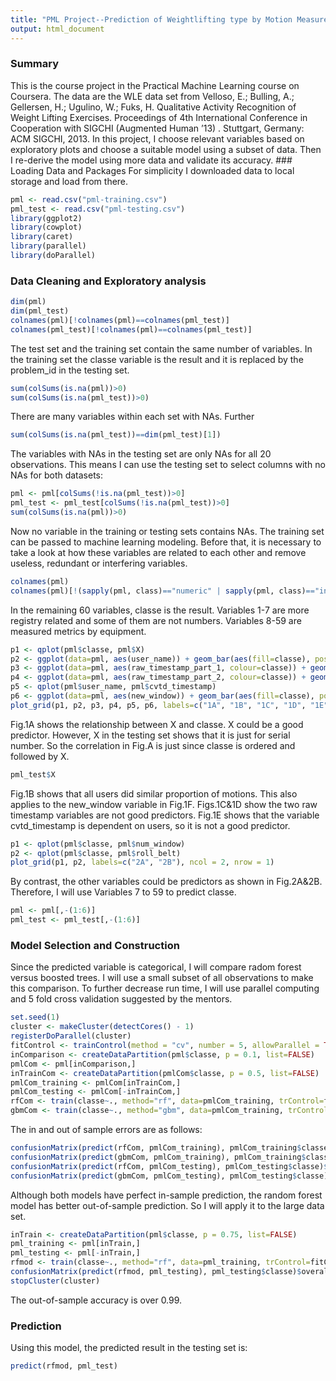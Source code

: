 ---
title: "PML Project--Prediction of Weightlifting type by Motion Measurement"
output: html_document
---
### Summary
This is the course project in the Practical Machine Learning course on Coursera. The data are the WLE data set from Velloso, E.; Bulling, A.; Gellersen, H.; Ugulino, W.; Fuks, H. Qualitative Activity Recognition of Weight Lifting Exercises. Proceedings of 4th International Conference in Cooperation with SIGCHI (Augmented Human '13) . Stuttgart, Germany: ACM SIGCHI, 2013. In this project, I choose relevant variables based on exploratory plots and choose a suitable model using a subset of data. Then I re-derive the model using more data and validate its accuracy.
### Loading Data and Packages
For simplicity I downloaded data to local storage and load from there.
```{r, warning=FALSE, message=FALSE}
pml <- read.csv("pml-training.csv")
pml_test <- read.csv("pml-testing.csv")
library(ggplot2)
library(cowplot)
library(caret)
library(parallel)
library(doParallel)
```
### Data Cleaning and Exploratory analysis
```{r}
dim(pml)
dim(pml_test)
colnames(pml)[!colnames(pml)==colnames(pml_test)]
colnames(pml_test)[!colnames(pml)==colnames(pml_test)]
```
The test set and the training set contain the same number of variables. In the training set the classe variable is the result and it is replaced by the problem_id in the testing set.
```{r}
sum(colSums(is.na(pml))>0)
sum(colSums(is.na(pml_test))>0)
```
There are many variables within each set with NAs. Further
```{r}
sum(colSums(is.na(pml_test))==dim(pml_test)[1])
```
The variables with NAs in the testing set are only NAs for all 20 observations. This means I can use the testing set to select columns with no NAs for both datasets:
```{r}
pml <- pml[colSums(!is.na(pml_test))>0]
pml_test <- pml_test[colSums(!is.na(pml_test))>0]
sum(colSums(is.na(pml))>0)
```
Now no variable in the training or testing sets contains NAs. The training set can be passed to machine learning modeling. Before that, it is necessary to take a look at how these variables are related to each other and remove useless, redundant or interfering variables.
```{r}
colnames(pml)
colnames(pml)[!(sapply(pml, class)=="numeric" | sapply(pml, class)=="integer")]
```
In the remaining 60 variables, classe is the result. Variables 1-7 are more registry related and some of them are not numbers. Variables 8-59 are measured metrics by equipment.
```{r}
p1 <- qplot(pml$classe, pml$X)
p2 <- ggplot(data=pml, aes(user_name)) + geom_bar(aes(fill=classe), position = "fill")
p3 <- ggplot(data=pml, aes(raw_timestamp_part_1, colour=classe)) + geom_density()
p4 <- ggplot(data=pml, aes(raw_timestamp_part_2, colour=classe)) + geom_density()
p5 <- qplot(pml$user_name, pml$cvtd_timestamp)
p6 <- ggplot(data=pml, aes(new_window)) + geom_bar(aes(fill=classe), position = "fill")
plot_grid(p1, p2, p3, p4, p5, p6, labels=c("1A", "1B", "1C", "1D", "1E", "1F"), ncol = 2, nrow = 3)
```

Fig.1A shows the relationship between X and classe. X could be a good predictor. However, X in the testing set shows that it is just for serial number. So the correlation in Fig.A is just since classe is ordered and followed by X.
```{r}
pml_test$X
```
Fig.1B shows that all users did similar proportion of motions. This also applies to the new\_window variable in Fig.1F. Figs.1C&1D show the two raw timestamp variables are not good predictors. Fig.1E shows that the variable cvtd\_timestamp is dependent on users, so it is not a good predictor.
```{r}
p1 <- qplot(pml$classe, pml$num_window)
p2 <- qplot(pml$classe, pml$roll_belt)
plot_grid(p1, p2, labels=c("2A", "2B"), ncol = 2, nrow = 1)
```

By contrast, the other variables could be predictors as shown in Fig.2A&2B. Therefore, I will use Variables 7 to 59 to predict classe.
```{r}
pml <- pml[,-(1:6)]
pml_test <- pml_test[,-(1:6)]
```
### Model Selection and Construction
Since the predicted variable is categorical, I will compare radom forest versus boosted trees. I will use a small subset of all observations to make this comparison. To further decrease run time, I will use parallel computing and 5 fold cross validation suggested by the mentors.
```{r, message=FALSE, warning=FALSE}
set.seed(1)
cluster <- makeCluster(detectCores() - 1)
registerDoParallel(cluster)
fitControl <- trainControl(method = "cv", number = 5, allowParallel = TRUE)
inComparison <- createDataPartition(pml$classe, p = 0.1, list=FALSE)
pmlCom <- pml[inComparison,]
inTrainCom <- createDataPartition(pmlCom$classe, p = 0.5, list=FALSE)
pmlCom_training <- pmlCom[inTrainCom,]
pmlCom_testing <- pmlCom[-inTrainCom,]
rfCom <- train(classe~., method="rf", data=pmlCom_training, trControl=fitControl)
gbmCom <- train(classe~., method="gbm", data=pmlCom_training, trControl=fitControl, verbose=FALSE)
```
The in and out of sample errors are as follows:
```{r}
confusionMatrix(predict(rfCom, pmlCom_training), pmlCom_training$classe)$overall[1]
confusionMatrix(predict(gbmCom, pmlCom_training), pmlCom_training$classe)$overall[1]
confusionMatrix(predict(rfCom, pmlCom_testing), pmlCom_testing$classe)$overall[1]
confusionMatrix(predict(gbmCom, pmlCom_testing), pmlCom_testing$classe)$overall[1]
```
Although both models have perfect in-sample prediction, the random forest model has better out-of-sample prediction. So I will apply it to the large data set.
```{r, message=FALSE, warning=FALSE, cache=TRUE}
inTrain <- createDataPartition(pml$classe, p = 0.75, list=FALSE)
pml_training <- pml[inTrain,]
pml_testing <- pml[-inTrain,]
rfmod <- train(classe~., method="rf", data=pml_training, trControl=fitControl)
confusionMatrix(predict(rfmod, pml_testing), pml_testing$classe)$overall[1]
stopCluster(cluster)
```
The out-of-sample accuracy is over 0.99.

### Prediction
Using this model, the predicted result in the testing set is:
```{r}
predict(rfmod, pml_test)
```